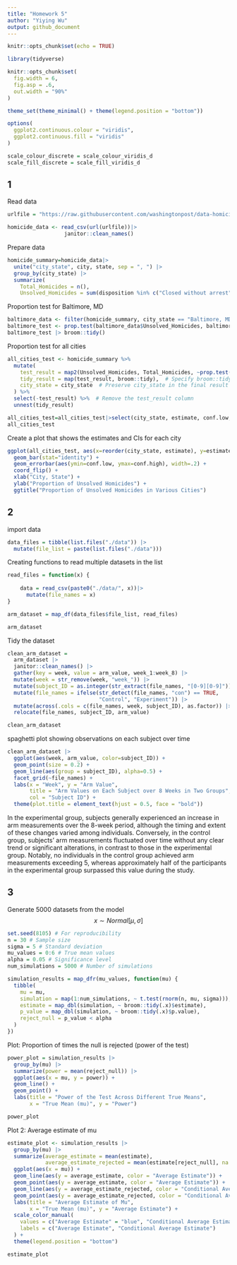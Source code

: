```yaml
---
title: "Homework 5"
author: "Yiying Wu"
output: github_document
---
```


```r
knitr::opts_chunk$set(echo = TRUE)

library(tidyverse)

knitr::opts_chunk$set(
  fig.width = 6,
  fig.asp = .6,
  out.width = "90%"
)

theme_set(theme_minimal() + theme(legend.position = "bottom"))

options(
  ggplot2.continuous.colour = "viridis",
  ggplot2.continuous.fill = "viridis"
)

scale_colour_discrete = scale_colour_viridis_d
scale_fill_discrete = scale_fill_viridis_d
```

## 1
Read data
```r
urlfile = "https://raw.githubusercontent.com/washingtonpost/data-homicides/master/homicide-data.csv"

homicide_data <- read_csv(url(urlfile))|>
                  janitor::clean_names()

```

Prepare data
```r
homicide_summary=homicide_data|>
  unite("city_state", city, state, sep = ", ") |>
  group_by(city_state) |>
  summarize(
    Total_Homicides = n(),
    Unsolved_Homicides = sum(disposition %in% c("Closed without arrest", "Open/No arrest")))
```

Proportion test for Baltimore, MD
```r
baltimore_data <- filter(homicide_summary, city_state == "Baltimore, MD")
baltimore_test <- prop.test(baltimore_data$Unsolved_Homicides, baltimore_data$Total_Homicides)
baltimore_test |> broom::tidy()
```

Proportion test for all cities
```r
all_cities_test <- homicide_summary %>%
  mutate(
    test_result = map2(Unsolved_Homicides, Total_Homicides, ~prop.test(.x, .y)),
    tidy_result = map(test_result, broom::tidy),  # Specify broom::tidy directly
    city_state = city_state  # Preserve city_state in the final result
  ) %>%
  select(-test_result) %>%  # Remove the test_result column
  unnest(tidy_result)

all_cities_test=all_cities_test|>select(city_state, estimate, conf.low, conf.high)
all_cities_test
```

Create a plot that shows the estimates and CIs for each city
```r
ggplot(all_cities_test, aes(x=reorder(city_state, estimate), y=estimate)) +
  geom_bar(stat="identity") +
  geom_errorbar(aes(ymin=conf.low, ymax=conf.high), width=.2) +
  coord_flip() +
  xlab("City, State") +
  ylab("Proportion of Unsolved Homicides") +
  ggtitle("Proportion of Unsolved Homicides in Various Cities")
```

## 2
import data
```r
data_files = tibble(list.files("./data")) |>
  mutate(file_list = paste(list.files("./data")))
```
Creating functions to read multiple datasets in the list
```r
read_files = function(x) {
  
    data = read_csv(paste0("./data/", x))|>
      mutate(file_names = x)
}

arm_dataset = map_df(data_files$file_list, read_files)

arm_dataset
```
Tidy the dataset
```r
clean_arm_dataset =
  arm_dataset |>
  janitor::clean_names() |>
  gather(key = week, value = arm_value, week_1:week_8) |>
  mutate(week = str_remove(week, "week_")) |>
  mutate(subject_ID = as.integer(str_extract(file_names, "[0-9][0-9]"))) |>
  mutate(file_names = ifelse(str_detect(file_names, "con") == TRUE,
                             "Control", "Experiment")) |>
  mutate(across(.cols = c(file_names, week, subject_ID), as.factor)) |>
  relocate(file_names, subject_ID, arm_value)

clean_arm_dataset
```

spaghetti plot showing observations on each subject over time
```r
clean_arm_dataset |>
  ggplot(aes(week, arm_value, color=subject_ID)) + 
  geom_point(size = 0.2) + 
  geom_line(aes(group = subject_ID), alpha=0.5) +
  facet_grid(~file_names) +
  labs(x = "Week", y = "Arm Value", 
       title = "Arm Values on Each Subject over 8 Weeks in Two Groups",
       col = "Subject ID") +
  theme(plot.title = element_text(hjust = 0.5, face = "bold"))
```
In the experimental group, subjects generally experienced an increase in arm measurements over the 8-week period, although the timing and extent of these changes varied among individuals. Conversely, in the control group, subjects' arm measurements fluctuated over time without any clear trend or significant alterations, in contrast to those in the experimental group. Notably, no individuals in the control group achieved arm measurements exceeding 5, whereas approximately half of the participants in the experimental group surpassed this value during the study.

## 3
Generate 5000 datasets from the model
$$x\sim Normal[\mu,\sigma]$$
```r
set.seed(8105) # For reproducibility
n = 30 # Sample size
sigma = 5 # Standard deviation
mu_values = 0:6 # True mean values
alpha = 0.05 # Significance level
num_simulations = 5000 # Number of simulations

simulation_results = map_dfr(mu_values, function(mu) {
  tibble(
    mu = mu,
    simulation = map(1:num_simulations, ~ t.test(rnorm(n, mu, sigma))),
    estimate = map_dbl(simulation, ~ broom::tidy(.x)$estimate),
    p_value = map_dbl(simulation, ~ broom::tidy(.x)$p.value),
    reject_null = p_value < alpha
  )
})
```

Plot: Proportion of times the null is rejected (power of the test)
```r
power_plot = simulation_results |>
  group_by(mu) |>
  summarize(power = mean(reject_null)) |>
  ggplot(aes(x = mu, y = power)) +
  geom_line() +
  geom_point() +
  labs(title = "Power of the Test Across Different True Means", 
       x = "True Mean (mu)", y = "Power")

power_plot
```

Plot 2: Average estimate of mu
```r
estimate_plot <- simulation_results |>
  group_by(mu) |>
  summarize(average_estimate = mean(estimate),
            average_estimate_rejected = mean(estimate[reject_null], na.rm = TRUE)) |>
  ggplot(aes(x = mu)) +
  geom_line(aes(y = average_estimate, color = "Average Estimate")) +
  geom_point(aes(y = average_estimate, color = "Average Estimate")) +
  geom_line(aes(y = average_estimate_rejected, color = "Conditional Average Estimate")) +
  geom_point(aes(y = average_estimate_rejected, color = "Conditional Average Estimate")) +
  labs(title = "Average Estimate of Mu",
       x = "True Mean (mu)", y = "Average Estimate") +
  scale_color_manual(
    values = c("Average Estimate" = "blue", "Conditional Average Estimate" = "red"),
    labels = c("Average Estimate", "Conditional Average Estimate")
  ) +
  theme(legend.position = "bottom")

estimate_plot
```

